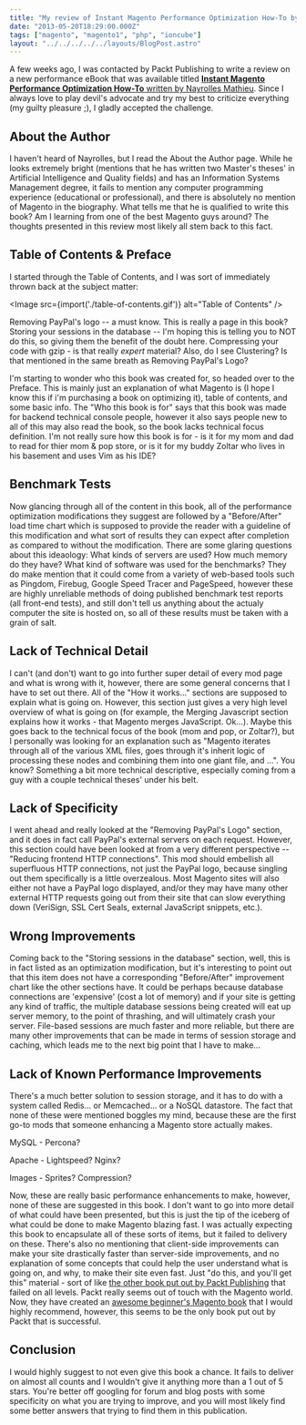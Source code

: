 ```yaml
---
title: "My review of Instant Magento Performance Optimization How-To by Nayrolles Mathieu"
date: "2013-05-20T18:29:00.000Z"
tags: ["magento", "magento1", "php", "ioncube"]
layout: "../../../../../layouts/BlogPost.astro"
---
```



A few weeks ago, I was contacted by Packt Publishing to write a review on a new performance eBook that was available titled <a href="http://www.packtpub.com/magento-performance-optimization-how-to/book" target="_blank">**Instant Magento Performance Optimization How-To** written by Nayrolles Mathieu</a>. Since I always love to play devil's advocate and try my best to criticize everything (my guilty pleasure ;), I gladly accepted the challenge.

## About the Author

I haven't heard of Nayrolles, but I read the About the Author page. While he looks extremely bright (mentions that he has written two Master's theses' in Artificial Intelligence and Quality fields) and has an Information Systems Management degree, it fails to mention any computer programming experience (educational or professional), and there is absolutely no mention of Magento in the biography. What tells me that he is qualified to write this book? Am I learning from one of the best Magento guys around? The thoughts presented in this review most likely all stem back to this fact.

## Table of Contents & Preface

I started through the Table of Contents, and I was sort of immediately thrown back at the subject matter:

<Image src={import('./table-of-contents.gif')} alt="Table of Contents" />

Removing PayPal's logo -- a must know. This is really a page in this book? Storing your sessions in the database -- I'm hoping this is telling you to NOT do this, so giving them the benefit of the doubt here. Compressing your code with gzip - is that really *expert* material? Also, do I see Clustering? Is that mentioned in the same breath as Removing PayPal's Logo?

I'm starting to wonder who this book was created for, so headed over to the Preface. This is mainly just an explanation of what Magento is (I hope I know this if i'm purchasing a book on optimizing it), table of contents, and some basic info. The "Who this book is for" says that this book was made for backend technical console people, however it also says people new to all of this may also read the book, so the book lacks technical focus definition. I'm not really sure how this book is for - is it for my mom and dad to read for thier mom & pop store, or is it for my buddy Zoltar who lives in his basement and uses Vim as his IDE?

## Benchmark Tests

Now glancing through all of the content in this book, all of the performance optimization modifications they suggest are followed by a "Before/After" load time chart which is supposed to provide the reader with a guideline of this modification and what sort of results they can expect after completion as compared to without the modification. There are some glaring questions about this ideaology: What kinds of servers are used? How much memory do they have? What kind of software was used for the benchmarks? They do make mention that it could come from a variety of web-based tools such as Pingdom, Firebug, Google Speed Tracer and PageSpeed, however these are highly unreliable methods of doing published benchmark test reports (all front-end tests), and still don't tell us anything about the actualy computer the site is hosted on, so all of these results must be taken with a grain of salt.

## Lack of Technical Detail

I can't (and don't) want to go into further super detail of every mod page and what is wrong with it, however, there are some general concerns that I have to set out there. All of the "How it works..." sections are supposed to explain what is going on. However, this section just gives a very high level overview of what is going on (for example, the Merging Javascript section explains how it works - that Magento merges JavaScript. Ok...). Maybe this goes back to the technical focus of the book (mom and pop, or Zoltar?), but I personally was looking for an explanation such as "Magento iterates through all of the various XML files, goes through it's inherit logic of processing these nodes and combining them into one giant file, and ...". You know? Something a bit more technical descriptive, especially coming from a guy with a couple technical theses' under his belt.

## Lack of Specificity

I went ahead and really looked at the "Removing PayPal's Logo" section, and it does in fact call PayPal's external servers on each request. However, this section could have been looked at from a very different perspective -- "Reducing frontend HTTP connections". This mod should embellish all superfluous HTTP connections, not just the PayPal logo, because singling out them specifically is a little overzealous. Most Magento sites will also either not have a PayPal logo displayed, and/or they may have many other external HTTP requests going out from their site that can slow everything down (VeriSign, SSL Cert Seals, external JavaScript snippets, etc.).

## Wrong Improvements

Coming back to the "Storing sessions in the database" section, well, this is in fact listed as an optimization modification, but it's interesting to point out that this item does not have a corresponding "Before/After" improvement chart like the other sections have. It could be perhaps because database connections are 'expensive' (cost a lot of memory) and if your site is getting any kind of traffic, the multiple database sessions being created will eat up server memory, to the point of thrashing, and will ultimately crash your server. File-based sessions are much faster and more reliable, but there are many other improvements that can be made in terms of session storage and caching, which leads me to the next big point that I have to make...

## Lack of Known Performance Improvements

There's a much better solution to session storage, and it has to do with a system called Redis... or Memcached... or a NoSQL datastore. The fact that none of these were mentioned boggles my mind, because these are the first go-to mods that someone enhancing a Magento store actually makes.

MySQL - Percona?

Apache - Lightspeed? Nginx?

Images - Sprites? Compression?

Now, these are really basic performance enhancements to make, however, none of these are suggested in this book. I don't want to go into more detail of what could have been presented, but this is just the tip of the iceberg of what could be done to make Magento blazing fast. I was actually expecting this book to encapsulate all of these sorts of items, but it failed to delivery on these. There's also no mentioning that client-side improvements can make your site drastically faster than server-side improvements, and no explanation of some concepts that could help the user understand what is going on, and why, to make their site even fast. Just "do this, and you'll get this" material - sort of like <a href="http://www.packtpub.com/magento-14-development-cookbook/book" target="_blank">the other book put out by Packt Publishing</a> that failed on all levels. Packt really seems out of touch with the Magento world. Now, they have created an <a href="http://www.packtpub.com/magento-beginners-guide/book" target="_blank">awesome beginner's Magento book</a> that I would highly recommend, however, this seems to be the only book put out by Packt that is successful.

## Conclusion

I would highly suggest to not even give this book a chance. It fails to deliver on almost all counts and I wouldn't give it anything more than a 1 out of 5 stars. You're better off googling for forum and blog posts with some specificity on what you are trying to improve, and you will most likely find some better answers that trying to find them in this publication.
